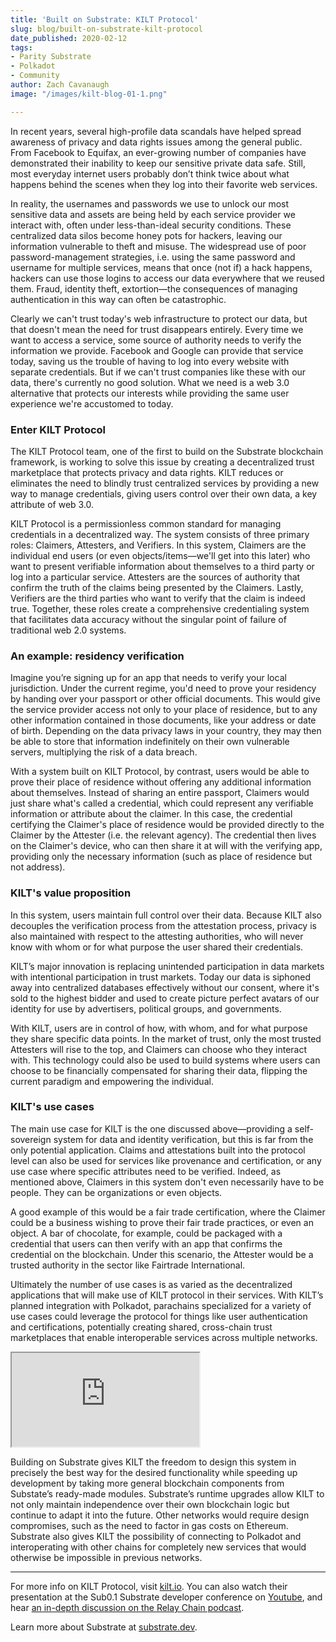 ```yaml
---
title: 'Built on Substrate: KILT Protocol'
slug: blog/built-on-substrate-kilt-protocol
date_published: 2020-02-12
tags:
- Parity Substrate
- Polkadot
- Community
author: Zach Cavanaugh
image: "/images/kilt-blog-01-1.png"

---
```

In recent years, several high-profile data scandals have helped spread awareness of privacy and data rights issues among the general public. From Facebook to Equifax, an ever-growing number of companies have demonstrated their inability to keep our sensitive private data safe. Still, most everyday internet users probably don’t think twice about what happens behind the scenes when they log into their favorite web services.

In reality, the usernames and passwords we use to unlock our most sensitive data and assets are being held by each service provider we interact with, often under less-than-ideal security conditions. These centralized data silos become honey pots for hackers, leaving our information vulnerable to theft and misuse. The widespread use of poor password-management strategies, i.e. using the same password and username for multiple services, means that once (not if) a hack happens, hackers can use those logins to access our data everywhere that we reused them. Fraud, identity theft, extortion—the consequences of managing authentication in this way can often be catastrophic.

Clearly we can't trust today's web infrastructure to protect our data, but that doesn't mean the need for trust disappears entirely. Every time we want to access a service, some source of authority needs to verify the information we provide. Facebook and Google can provide that service today, saving us the trouble of having to log into every website with separate credentials. But if we can't trust companies like these with our data, there's currently no good solution. What we need is a web 3.0 alternative that protects our interests while providing the same user experience we're accustomed to today.

### Enter KILT Protocol

The KILT Protocol team, one of the first to build on the Substrate blockchain framework, is working to solve this issue by creating a decentralized trust marketplace that protects privacy and data rights. KILT reduces or eliminates the need to blindly trust centralized services by providing a new way to manage credentials, giving users control over their own data, a key attribute of web 3.0.

KILT Protocol is a permissionless common standard for managing credentials in a decentralized way. The system consists of three primary roles: Claimers, Attesters, and Verifiers. In this system, Claimers are the individual end users (or even objects/items—we'll get into this later) who want to present verifiable information about themselves to a third party or log into a particular service. Attesters are the sources of authority that confirm the truth of the claims being presented by the Claimers. Lastly, Verifiers are the third parties who want to verify that the claim is indeed true. Together, these roles create a comprehensive credentialing system that facilitates data accuracy without the singular point of failure of traditional web 2.0 systems.

### An example: residency verification

Imagine you’re signing up for an app that needs to verify your local jurisdiction. Under the current regime, you'd need to prove your residency by handing over your passport or other official documents. This would give the service provider access not only to your place of residence, but to any other information contained in those documents, like your address or date of birth. Depending on the data privacy laws in your country, they may then be able to store that information indefinitely on their own vulnerable servers, multiplying the risk of a data breach.

With a system built on KILT Protocol, by contrast, users would be able to prove their place of residence without offering any additional information about themselves. Instead of sharing an entire passport, Claimers would just share what's called a credential, which could represent any verifiable information or attribute about the claimer. In this case, the credential certifying the Claimer's place of residence would be provided directly to the Claimer by the Attester (i.e. the relevant agency). The credential then lives on the Claimer's device, who can then share it at will with the verifying app, providing only the necessary information (such as place of residence but not address).

### KILT's value proposition

In this system, users maintain full control over their data. Because KILT also decouples the verification process from the attestation process, privacy is also maintained with respect to the attesting authorities, who will never know with whom or for what purpose the user shared their credentials.

KILT’s major innovation is replacing unintended participation in data markets with intentional participation in trust markets. Today our data is siphoned away into centralized databases effectively without our consent, where it's sold to the highest bidder and used to create picture perfect avatars of our identity for use by advertisers, political groups, and governments.

With KILT, users are in control of how, with whom, and for what purpose they share specific data points. In the market of trust, only the most trusted Attesters will rise to the top, and Claimers can choose who they interact with. This technology could also be used to build systems where users can choose to be financially compensated for sharing their data, flipping the current paradigm and empowering the individual.

### KILT's use cases

The main use case for KILT is the one discussed above—providing a self-sovereign system for data and identity verification, but this is far from the only potential application. Claims and attestations built into the protocol level can also be used for services like provenance and certification, or any use case where specific attributes need to be verified. Indeed, as mentioned above, Claimers in this system don't even necessarily have to be people. They can be organizations or even objects.

A good example of this would be a fair trade certification, where the Claimer could be a business wishing to prove their fair trade practices, or even an object. A bar of chocolate, for example, could be packaged with a credential that users can then verify with an app that confirms the credential on the blockchain. Under this scenario, the Attester would be a trusted authority in the sector like Fairtrade International.

Ultimately the number of use cases is as varied as the decentralized applications that will make use of KILT protocol in their services. With KILT’s planned integration with Polkadot, parachains specialized for a variety of use cases could leverage the protocol for things like user authentication and certifications, potentially creating shared, cross-chain trust marketplaces that enable interoperable services across multiple networks.

<!--YOUTUBE SNIPPET--> <iframe className="w-full h-56 sm:h-80 md:h-96" src="https://www.youtube.com/embed/fCHsbs96lvE" allowFullScreen

> </iframe>

Building on Substrate gives KILT the freedom to design this system in precisely the best way for the desired functionality while speeding up development by taking more general blockchain components from Substate’s ready-made modules. Substrate’s runtime upgrades allow KILT to not only maintain independence over their own blockchain logic but continue to adapt it into the future. Other networks would require design compromises, such as the need to factor in gas costs on Ethereum. Substrate also gives KILT the possibility of connecting to Polkadot and interoperating with other chains for completely new services that would otherwise be impossible in previous networks.

***

For more info on KILT Protocol, visit [kilt.io](https://kilt.io). You can also watch their presentation at the Sub0.1 Substrate developer conference on [Youtube](https://youtu.be/d0zF3ghAdVI), and hear [an in-depth discussion on the Relay Chain podcast](https://relaychain.fm/9-on-chain-trust-with-kilt-protocol).

Learn more about Substrate at [substrate.dev](https://substrate.dev/).